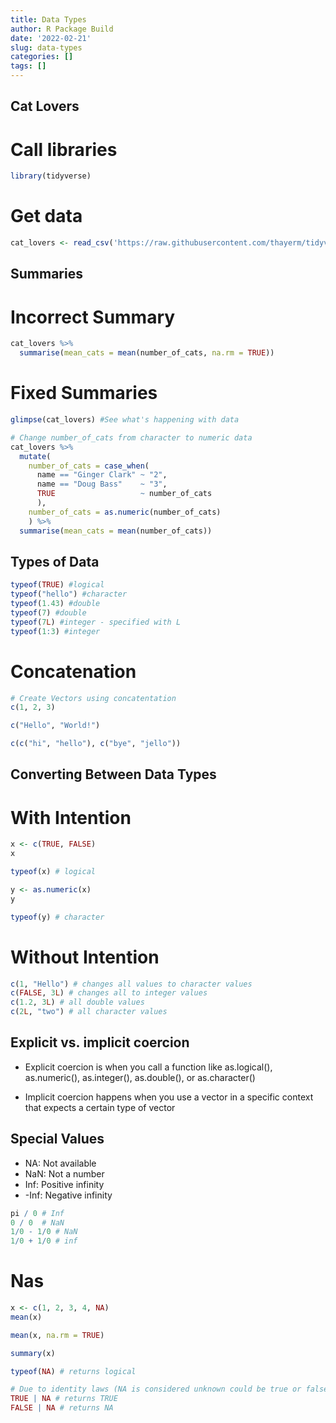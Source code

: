 ```yaml
---
title: Data Types
author: R Package Build
date: '2022-02-21'
slug: data-types
categories: []
tags: []
---
```


## Cat Lovers
# Call libraries
```r
library(tidyverse)
```

# Get data
```r
cat_lovers <- read_csv('https://raw.githubusercontent.com/thayerm/tidyverse/main/cat-lovers.csv')
```

## Summaries
# Incorrect Summary
```r
cat_lovers %>%
  summarise(mean_cats = mean(number_of_cats, na.rm = TRUE))
```

# Fixed Summaries
```r
glimpse(cat_lovers) #See what's happening with data

# Change number_of_cats from character to numeric data
cat_lovers %>%
  mutate(
    number_of_cats = case_when(
      name == "Ginger Clark" ~ "2",
      name == "Doug Bass"    ~ "3",
      TRUE                   ~ number_of_cats
      ),
    number_of_cats = as.numeric(number_of_cats)
    ) %>%
  summarise(mean_cats = mean(number_of_cats))

```
## Types of Data
```r
typeof(TRUE) #logical
typeof("hello") #character
typeof(1.43) #double
typeof(7) #double
typeof(7L) #integer - specified with L
typeof(1:3) #integer
```
# Concatenation
```r
# Create Vectors using concatentation
c(1, 2, 3)

c("Hello", "World!")

c(c("hi", "hello"), c("bye", "jello"))
```
## Converting Between Data Types
# With Intention
```r
x <- c(TRUE, FALSE)
x

typeof(x) # logical

y <- as.numeric(x)
y

typeof(y) # character
```
# Without Intention
```r
c(1, "Hello") # changes all values to character values
c(FALSE, 3L) # changes all to integer values
c(1.2, 3L) # all double values
c(2L, "two") # all character values
```

## Explicit vs. implicit coercion

 - Explicit coercion is when you call a function like as.logical(), as.numeric(), as.integer(), as.double(), or as.character()

 - Implicit coercion happens when you use a vector in a specific context that expects a certain type of vector

## Special Values
 - NA: Not available
 - NaN: Not a number
 - Inf: Positive infinity
 - -Inf: Negative infinity
```r
pi / 0 # Inf
0 / 0  # NaN
1/0 - 1/0 # NaN
1/0 + 1/0 # inf
```
# Nas

```r
x <- c(1, 2, 3, 4, NA)
mean(x)

mean(x, na.rm = TRUE)

summary(x)
```

```r
typeof(NA) # returns logical
```

```r
# Due to identity laws (NA is considered unknown could be true or false)
TRUE | NA # returns TRUE
FALSE | NA # returns NA
```

